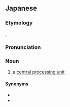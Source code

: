 ==Japanese==
{{DEFAULTSORT:ちゅうおうしょりそうち}}
{{ja-kanjitab|ちゅう|おう|しょ|り|そう|ち|yomi=o}}

===Etymology===
{{com|ja|中央|処理|装置|tr1=chūō|t1=[[center]]|tr2=shori|t2=[[processing]]|tr3=sōchi|t3=[[device]]}}, {{cal|ja|etyl lang=en|etyl term=central processing unit|nocap=y}}

===Pronunciation===
{{ja-pron|ちゅうおう しょり そうち|y=o|acc=7}}

===Noun===
{{ja-noun|ちゅうおう しょり そうち|hhira=ちゆうあうしよりさうち}}

# {{lb|ja|computer hardware}} a [[central processing unit]]

====Synonyms====
* {{ja-r|CPU|シーピーユー}}
* {{ja-r|中%央%演%算%処%理%装%置|ちゅう%おう% えん%ざん% しょ%り% そう%ち}}